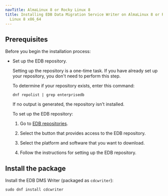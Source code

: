 ```yaml
---
navTitle: AlmaLinux 8 or Rocky Linux 8
title: Installing EDB Data Migration Service Writer on AlmaLinux 8 or Rocky
  Linux 8 x86_64
---
```


## Prerequisites

Before you begin the installation process:

- Set up the EDB repository.

  Setting up the repository is a one-time task. If you have already set up your repository, you don't need to perform this step.

  To determine if your repository exists, enter this command:

  `dnf repolist | grep enterprisedb`

  If no output is generated, the repository isn't installed.

  To set up the EDB repository:

  1. Go to [EDB repositories](https://www.enterprisedb.com/repos-downloads).

  1. Select the button that provides access to the EDB repository.

  1. Select the platform and software that you want to download.

  1. Follow the instructions for setting up the EDB repository.

## Install the package

Install the EDB DMS Writer (packaged as `cdcwriter`):

```shell
sudo dnf install cdcwriter
```
